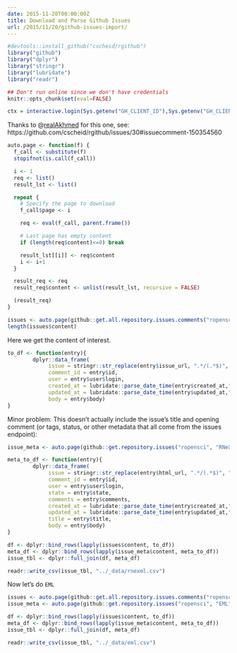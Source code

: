 ```yaml
---
date: 2015-11-20T00:00:00Z
title: Download and Parse Github Issues
url: /2015/11/20/github-issues-import/
---
```


```r
#devtools::install_github("cscheid/rgithub")
library("github")
library("dplyr")
library("stringr")
library("lubridate")
library("readr")
```

```r
## Don't run online since we don't have credentials
knitr::opts_chunk$set(eval=FALSE)
```


```r
ctx = interactive.login(Sys.getenv("GH_CLIENT_ID"),Sys.getenv("GH_CLIENT_SECRET"))
```

Thanks to @[realAkhmed](https://github.com/realAkhmed) for this one, see: https://github.com/cscheid/rgithub/issues/30#issuecomment-150354560


```r
auto.page <- function(f) {
  f_call <- substitute(f)
  stopifnot(is.call(f_call))

  i <- 1
  req <- list()
  result_lst <- list()

  repeat {
    # Specify the page to download
    f_call$page <- i

    req <- eval(f_call, parent.frame())

    # Last page has empty content
    if (length(req$content)<=0) break

    result_lst[[i]] <- req$content
    i <- i+1
  }

  result_req <- req
  result_req$content <- unlist(result_lst, recursive = FALSE)

  (result_req)
}
```


```r
issues <- auto.page(github::get.all.repository.issues.comments("ropensci", "RNeXML", ctx=ctx))
length(issues$content)
```

Here we get the content of interest. 

```r
to_df <- function(entry){
        dplyr::data_frame(
             issue = stringr::str_replace(entry$issue_url, ".*/(.*$)", "\\1"), 
             comment_id = entry$id, 
             user = entry$user$login, 
             created_at = lubridate::parse_date_time(entry$created_at,"%Y-%m-%d %H:%M:%S"),
             updated_at = lubridate::parse_date_time(entry$updated_at,"%Y-%m-%d %H:%M:%S"),
             body = entry$body)
}
```

 Minor problem: This doesn't actually include the issue's title and opening comment (or tags, status, or other metadata that all come from the issues endpoint):

```r
issue_meta <- auto.page(github::get.repository.issues("ropensci", "RNeXML", state="all", filter="all", ctx=ctx))
```


```r
meta_to_df <- function(entry){
        dplyr::data_frame(
             issue = stringr::str_replace(entry$html_url, ".*/(.*$)", "\\1"), 
             comment_id = entry$id, 
             user = entry$user$login, 
             state = entry$state,
             comments = entry$comments,
             created_at = lubridate::parse_date_time(entry$created_at,"%Y-%m-%d %H:%M:%S"),
             updated_at = lubridate::parse_date_time(entry$updated_at,"%Y-%m-%d %H:%M:%S"),
             title = entry$title,
             body = entry$body)
}
```



```r
df <- dplyr::bind_rows(lapply(issues$content, to_df))
meta_df <- dplyr::bind_rows(lapply(issue_meta$content, meta_to_df))
issue_tbl <- dplyr::full_join(df, meta_df)
```

```r
readr::write_csv(issue_tbl, "../_data/rnexml.csv")
```


Now let's do `EML`

```r
issues <- auto.page(github::get.all.repository.issues.comments("ropensci", "EML", ctx=ctx))
issue_meta <- auto.page(github::get.repository.issues("ropensci", "EML", state="all", filter="all", ctx=ctx))

```

```r
df <- dplyr::bind_rows(lapply(issues$content, to_df))
meta_df <- dplyr::bind_rows(lapply(issue_meta$content, meta_to_df))
issue_tbl <- dplyr::full_join(df, meta_df)

readr::write_csv(issue_tbl, "../_data/eml.csv")
```



